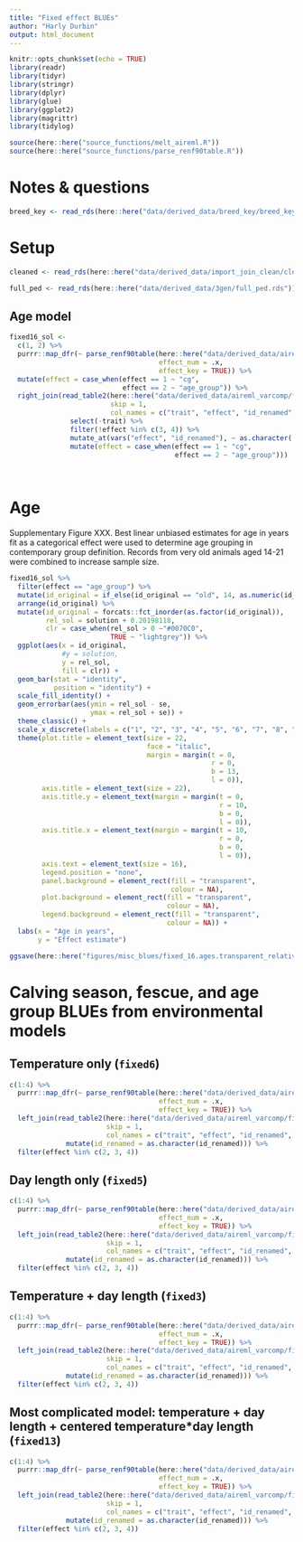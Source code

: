 ```yaml
---
title: "Fixed effect BLUEs"
author: "Harly Durbin"
output: html_document
---
```


```r
knitr::opts_chunk$set(echo = TRUE)
library(readr)
library(tidyr)
library(stringr)
library(dplyr)
library(glue)
library(ggplot2)
library(magrittr)
library(tidylog)

source(here::here("source_functions/melt_aireml.R"))
source(here::here("source_functions/parse_renf90table.R"))

```

# Notes & questions


```r
breed_key <- read_rds(here::here("data/derived_data/breed_key/breed_key.rds"))
```


# Setup 

```r
cleaned <- read_rds(here::here("data/derived_data/import_join_clean/cleaned.rds"))
```

```r
full_ped <- read_rds(here::here("data/derived_data/3gen/full_ped.rds"))
```

## Age model

```r
fixed16_sol <-
  c(1, 2) %>% 
  purrr::map_dfr(~ parse_renf90table(here::here("data/derived_data/aireml_varcomp/fixed16/renf90.tables"),
                                     effect_num = .x,
                                     effect_key = TRUE)) %>% 
  mutate(effect = case_when(effect == 1 ~ "cg",
                            effect == 2 ~ "age_group")) %>% 
  right_join(read_table2(here::here("data/derived_data/aireml_varcomp/fixed16/solutions"),
                         skip = 1,
                         col_names = c("trait", "effect", "id_renamed", "solution", "se")) %>%
               select(-trait) %>% 
               filter(!effect %in% c(3, 4)) %>% 
               mutate_at(vars("effect", "id_renamed"), ~ as.character(.)) %>% 
               mutate(effect = case_when(effect == 1 ~ "cg",
                                         effect == 2 ~ "age_group")))
  
  
```

# Age

Supplementary Figure XXX. Best linear unbiased estimates for age in years fit as a categorical effect were used to determine age grouping in contemporary group definition. Records from very old animals aged 14-21 were combined to increase sample size. 

```r
fixed16_sol %>% 
  filter(effect == "age_group") %>% 
  mutate(id_original = if_else(id_original == "old", 14, as.numeric(id_original))) %>% 
  arrange(id_original) %>% 
  mutate(id_original = forcats::fct_inorder(as.factor(id_original)),
         rel_sol = solution + 0.20198118,
         clr = case_when(rel_sol > 0 ~"#0070C0",
                         TRUE ~ "lightgrey")) %>% 
  ggplot(aes(x = id_original,
             #y = solution,
             y = rel_sol,
             fill = clr)) +
  geom_bar(stat = "identity",
           position = "identity") +
  scale_fill_identity() +
  geom_errorbar(aes(ymin = rel_sol - se,
                    ymax = rel_sol + se)) +
  theme_classic() +
  scale_x_discrete(labels = c("1", "2", "3", "4", "5", "6", "7", "8", "9", "10", "11", "12", "13", "14+")) +
  theme(plot.title = element_text(size = 22,
                                  face = "italic",
                                  margin = margin(t = 0,
                                                  r = 0,
                                                  b = 13,
                                                  l = 0)),
        axis.title = element_text(size = 22),
        axis.title.y = element_text(margin = margin(t = 0,
                                                    r = 10,
                                                    b = 0,
                                                    l = 0)),
        axis.title.x = element_text(margin = margin(t = 10,
                                                    r = 0,
                                                    b = 0,
                                                    l = 0)),
        axis.text = element_text(size = 16),
        legend.position = "none",
        panel.background = element_rect(fill = "transparent",
                                        colour = NA),
        plot.background = element_rect(fill = "transparent",
                                       colour = NA),
        legend.background = element_rect(fill = "transparent",
                                       colour = NA)) +
  labs(x = "Age in years",
       y = "Effect estimate")
```


```r
ggsave(here::here("figures/misc_blues/fixed_16.ages.transparent_relative.png"), width = 8, height = 5, bg = "transparent")
```

# Calving season, fescue, and age group BLUEs from environmental models 

## Temperature only (`fixed6`)

```r
c(1:4) %>% 
  purrr::map_dfr(~ parse_renf90table(here::here("data/derived_data/aireml_varcomp/fixed6/renf90.tables"),
                                     effect_num = .x,
                                     effect_key = TRUE)) %>% 
  left_join(read_table2(here::here("data/derived_data/aireml_varcomp/fixed6/solutions"),
                        skip = 1,
                        col_names = c("trait", "effect", "id_renamed", "solution", "se")) %>%
              mutate(id_renamed = as.character(id_renamed))) %>% 
  filter(effect %in% c(2, 3, 4))
```

## Day length only (`fixed5`)

```r

c(1:4) %>% 
  purrr::map_dfr(~ parse_renf90table(here::here("data/derived_data/aireml_varcomp/fixed5/renf90.tables"),
                                     effect_num = .x,
                                     effect_key = TRUE)) %>% 
  left_join(read_table2(here::here("data/derived_data/aireml_varcomp/fixed5/solutions"),
                        skip = 1,
                        col_names = c("trait", "effect", "id_renamed", "solution", "se")) %>%
              mutate(id_renamed = as.character(id_renamed))) %>% 
  filter(effect %in% c(2, 3, 4))

```

## Temperature + day length (`fixed3`)

```r
c(1:4) %>% 
  purrr::map_dfr(~ parse_renf90table(here::here("data/derived_data/aireml_varcomp/fixed3/renf90.tables"),
                                     effect_num = .x,
                                     effect_key = TRUE)) %>% 
  left_join(read_table2(here::here("data/derived_data/aireml_varcomp/fixed3/solutions"),
                        skip = 1,
                        col_names = c("trait", "effect", "id_renamed", "solution", "se")) %>%
              mutate(id_renamed = as.character(id_renamed))) %>% 
  filter(effect %in% c(2, 3, 4))
```

## Most complicated model: temperature + day length + centered temperature*day length (`fixed13`)

```r
c(1:4) %>% 
  purrr::map_dfr(~ parse_renf90table(here::here("data/derived_data/aireml_varcomp/fixed13/renf90.tables"),
                                     effect_num = .x,
                                     effect_key = TRUE)) %>% 
  left_join(read_table2(here::here("data/derived_data/aireml_varcomp/fixed13/solutions"),
                        skip = 1,
                        col_names = c("trait", "effect", "id_renamed", "solution", "se")) %>%
              mutate(id_renamed = as.character(id_renamed))) %>% 
  filter(effect %in% c(2, 3, 4))
```
